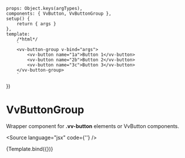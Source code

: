 

<Meta title="Components/VvButtonGroup" component={VvButtonGroup} />

	props: Object.keys(argTypes),
	components: { VvButton, VvButtonGroup },
	setup() {
		return { args }
	},
	template:
		/*html*/
		`
        <vv-button-group v-bind="args">
            <vv-button name="1a">Button 1</vv-button>
            <vv-button name="2b">Button 2</vv-button>
            <vv-button name="3c">Button 3</vv-button>
        </vv-button-group>
        `
})

# VvButtonGroup

Wrapper component for <strong>.vv-button</strong> elements or VvButton components.

<Source language="jsx" code={'<vv-button></vv-button>'} />

<Canvas>
	<Story name="vv-button-group" args={{ vertical: false, compact: true }}>
		{Template.bind({})}
	</Story>
</Canvas>
